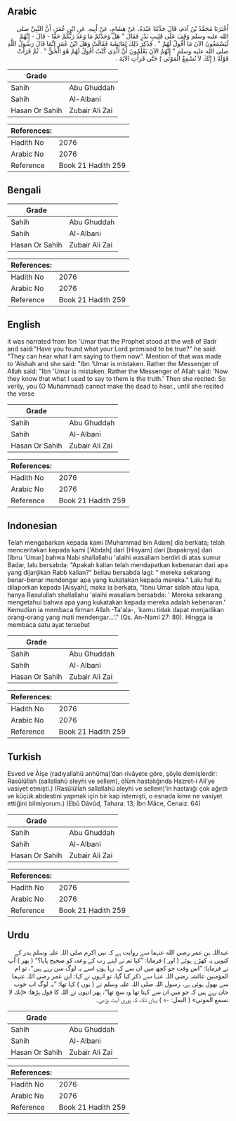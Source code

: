 ## Arabic


<div dir="rtl" lang="ar" style={{fontSize:'larger',backgroundColor:'#f8f9fa',padding:20}}>
أَخْبَرَنَا مُحَمَّدُ بْنُ آدَمَ، قَالَ حَدَّثَنَا عَبْدَةُ، عَنْ هِشَامٍ، عَنْ أَبِيهِ، عَنِ ابْنِ عُمَرَ، أَنَّ النَّبِيَّ صلى الله عليه وسلم وَقَفَ عَلَى قَلِيبِ بَدْرٍ فَقَالَ ‏"‏ هَلْ وَجَدْتُمْ مَا وَعَدَ رَبُّكُمْ حَقًّا - قَالَ - إِنَّهُمْ لَيَسْمَعُونَ الآنَ مَا أَقُولُ لَهُمْ ‏"‏ ‏.‏ فَذُكِرَ ذَلِكَ لِعَائِشَةَ فَقَالَتْ وَهَلَ ابْنُ عُمَرَ إِنَّمَا قَالَ رَسُولُ اللَّهِ صلى الله عليه وسلم ‏"‏ إِنَّهُمُ الآنَ يَعْلَمُونَ أَنَّ الَّذِي كُنْتُ أَقُولُ لَهُمْ هُوَ الْحَقُّ ‏"‏ ‏.‏ ثُمَّ قَرَأَتْ قَوْلَهُ ‏(‏ إِنَّكَ لاَ تُسْمِعُ الْمَوْتَى ‏)‏ حَتَّى قَرَأَتِ الآيَةَ ‏.‏
</div>
<div style={{backgroundColor:'#f8f9fa',padding:20, marginBottom: 10}}><table> <thead> <tr> <th>Grade</th> <th></th> </tr> </thead> <tbody> <tr><td>Sahih</td><td>Abu Ghuddah</td></tr><tr><td>Sahih</td><td>Al-Albani</td></tr><tr><td>Hasan Or Sahih</td><td>Zubair Ali Zai</td></tr></tbody></table><table> <thead> <tr> <th>References:</th> <th></th> </tr> </thead> <tbody><tr><td>Hadith No</td><td>2076</td></tr><tr><td>Arabic No</td><td>2076</td></tr><tr><td>Reference</td><td>Book 21 Hadith 259</td></tr></tbody></table></div>

## Bengali


<div dir="ltr" lang="bn" style={{fontSize:'larger',backgroundColor:'#f8f9fa',padding:20}}>

</div>
<div style={{backgroundColor:'#f8f9fa',padding:20, marginBottom: 10}}><table> <thead> <tr> <th>Grade</th> <th></th> </tr> </thead> <tbody> <tr><td>Sahih</td><td>Abu Ghuddah</td></tr><tr><td>Sahih</td><td>Al-Albani</td></tr><tr><td>Hasan Or Sahih</td><td>Zubair Ali Zai</td></tr></tbody></table><table> <thead> <tr> <th>References:</th> <th></th> </tr> </thead> <tbody><tr><td>Hadith No</td><td>2076</td></tr><tr><td>Arabic No</td><td>2076</td></tr><tr><td>Reference</td><td>Book 21 Hadith 259</td></tr></tbody></table></div>

## English


<div dir="ltr" lang="en" style={{fontSize:'larger',backgroundColor:'#f8f9fa',padding:20}}>
it was narrated from Ibn 'Umar that the Prophet stood at the well of Badr and said:"Have you found what your Lord promised to be true?" he said: "They can hear what I am saying to them now". Mention of that was made to 'Aishah and she said: "Ibn 'Umar is mistaken. Rather the Messenger of Allah said: "Ibn 'Umar is mistaken. Rather the Messenger of Allah said: 'Now they know that what I used to say to them is the truth.' Then she recited: So verily, you (O Muhammad) cannot make the dead to hear., until she recited the verse
</div>
<div style={{backgroundColor:'#f8f9fa',padding:20, marginBottom: 10}}><table> <thead> <tr> <th>Grade</th> <th></th> </tr> </thead> <tbody> <tr><td>Sahih</td><td>Abu Ghuddah</td></tr><tr><td>Sahih</td><td>Al-Albani</td></tr><tr><td>Hasan Or Sahih</td><td>Zubair Ali Zai</td></tr></tbody></table><table> <thead> <tr> <th>References:</th> <th></th> </tr> </thead> <tbody><tr><td>Hadith No</td><td>2076</td></tr><tr><td>Arabic No</td><td>2076</td></tr><tr><td>Reference</td><td>Book 21 Hadith 259</td></tr></tbody></table></div>

## Indonesian


<div dir="ltr" lang="id" style={{fontSize:'larger',backgroundColor:'#f8f9fa',padding:20}}>
Telah mengabarkan kepada kami [Muhammad bin Adam] dia berkata; telah menceritakan kepada kami ['Abdah] dari [Hisyam] dari [bapaknya] dari [Ibnu 'Umar] bahwa Nabi shallallahu 'alaihi wasallam berdiri di atas sumur Badar, lalu bersabda: "Apakah kalian telah mendapatkan kebenaran dari apa yang dijanjikan Rabb kalian?" beliau bersabda lagi: " mereka sekarang benar-benar mendengar apa yang kukatakan kepada mereka." Lalu hal itu dilaporkan kepada [Aisyah], maka ia berkata, "Ibnu Umar salah atau lupa, hanya Rasulullah shallallahu 'alaihi wasallam bersabda: ' Mereka sekarang mengetahui bahwa apa yang kukatakan kepada mereka adalah kebenaran.' Kemudian ia membaca firman Allah -Ta'ala-, 'kamu tidak dapat menjadikan orang-orang yang mati mendengar…'." (Qs. An-Naml 27: 80). Hingga ia membaca satu ayat tersebut
</div>
<div style={{backgroundColor:'#f8f9fa',padding:20, marginBottom: 10}}><table> <thead> <tr> <th>Grade</th> <th></th> </tr> </thead> <tbody> <tr><td>Sahih</td><td>Abu Ghuddah</td></tr><tr><td>Sahih</td><td>Al-Albani</td></tr><tr><td>Hasan Or Sahih</td><td>Zubair Ali Zai</td></tr></tbody></table><table> <thead> <tr> <th>References:</th> <th></th> </tr> </thead> <tbody><tr><td>Hadith No</td><td>2076</td></tr><tr><td>Arabic No</td><td>2076</td></tr><tr><td>Reference</td><td>Book 21 Hadith 259</td></tr></tbody></table></div>

## Turkish


<div dir="ltr" lang="tr" style={{fontSize:'larger',backgroundColor:'#f8f9fa',padding:20}}>
Esved ve Âişe (radıyallahü anhüma)’dan rivâyete göre, şöyle demişlerdir: Rasûlüllah (sallallahü aleyhi ve sellem), ölüm hastalığında Hazret-i Ali’ye vasiyet etmişti.) (Rasûlüllah sallallahü aleyhi ve sellem)’in hastalığı çok ağırdı ve küçük abdestini yapmak için bir kap istemişti, o esnada kime ne vasiyet ettiğini bilmiyorum.) (Ebû Dâvûd, Tahara: 13; İbn Mâce, Cenaiz: 64)
</div>
<div style={{backgroundColor:'#f8f9fa',padding:20, marginBottom: 10}}><table> <thead> <tr> <th>Grade</th> <th></th> </tr> </thead> <tbody> <tr><td>Sahih</td><td>Abu Ghuddah</td></tr><tr><td>Sahih</td><td>Al-Albani</td></tr><tr><td>Hasan Or Sahih</td><td>Zubair Ali Zai</td></tr></tbody></table><table> <thead> <tr> <th>References:</th> <th></th> </tr> </thead> <tbody><tr><td>Hadith No</td><td>2076</td></tr><tr><td>Arabic No</td><td>2076</td></tr><tr><td>Reference</td><td>Book 21 Hadith 259</td></tr></tbody></table></div>

## Urdu


<div dir="rtl" lang="ur" style={{fontSize:'larger',backgroundColor:'#f8f9fa',padding:20}}>
عبداللہ بن عمر رضی الله عنہما سے روایت ہے کہ نبی اکرم صلی اللہ علیہ وسلم بدر کے کنویں پہ کھڑے ہوئے ( اور ) فرمایا: ”کیا تم نے اپنے رب کے وعدہ کو صحیح پایا؟“ ( پھر ) آپ نے فرمایا: ”اس وقت جو کچھ میں ان سے کہہ رہا ہوں اسے یہ لوگ سن رہے ہیں“، تو ام المؤمنین عائشہ رضی اللہ عنہا سے ذکر کیا گیا، تو انہوں نے کہا: ابن عمر رضی اللہ عنہما سے بھول ہوئی ہے، رسول اللہ صلی اللہ علیہ وسلم نے ( یوں ) کہا تھا: ”یہ لوگ اب خوب جان رہے ہیں کہ جو میں ان سے کہتا تھا وہ سچ تھا“، پھر انہوں نے اللہ کا قول پڑھا: «إنك لا تسمع الموتى» ( النمل: ۸۰ ) یہاں تک کہ پوری آیت پڑھی۔
</div>
<div style={{backgroundColor:'#f8f9fa',padding:20, marginBottom: 10}}><table> <thead> <tr> <th>Grade</th> <th></th> </tr> </thead> <tbody> <tr><td>Sahih</td><td>Abu Ghuddah</td></tr><tr><td>Sahih</td><td>Al-Albani</td></tr><tr><td>Hasan Or Sahih</td><td>Zubair Ali Zai</td></tr></tbody></table><table> <thead> <tr> <th>References:</th> <th></th> </tr> </thead> <tbody><tr><td>Hadith No</td><td>2076</td></tr><tr><td>Arabic No</td><td>2076</td></tr><tr><td>Reference</td><td>Book 21 Hadith 259</td></tr></tbody></table></div>